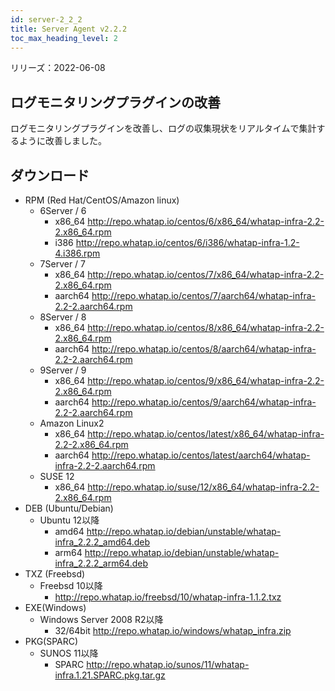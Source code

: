 ```yaml
---
id: server-2_2_2
title: Server Agent v2.2.2
toc_max_heading_level: 2
---
```


リリーズ：2022-06-08

## ログモニタリングプラグインの改善

ログモニタリングプラグインを改善し、ログの収集現状をリアルタイムで集計するように改善しました。

## ダウンロード

-   RPM (Red Hat/CentOS/Amazon linux)
    -   6Server / 6 
        -   x86_64 http://repo.whatap.io/centos/6/x86_64/whatap-infra-2.2-2.x86_64.rpm 
        -   i386 http://repo.whatap.io/centos/6/i386/whatap-infra-1.2-4.i386.rpm
    -   7Server / 7 
        -   x86_64 http://repo.whatap.io/centos/7/x86_64/whatap-infra-2.2-2.x86_64.rpm 
        -   aarch64 http://repo.whatap.io/centos/7/aarch64/whatap-infra-2.2-2.aarch64.rpm
    -   8Server / 8 
        -   x86_64 http://repo.whatap.io/centos/8/x86_64/whatap-infra-2.2-2.x86_64.rpm 
        -   aarch64 http://repo.whatap.io/centos/8/aarch64/whatap-infra-2.2-2.aarch64.rpm
    -   9Server / 9 
        -   x86_64 http://repo.whatap.io/centos/9/x86_64/whatap-infra-2.2-2.x86_64.rpm 
        -   aarch64 http://repo.whatap.io/centos/9/aarch64/whatap-infra-2.2-2.aarch64.rpm
    -   Amazon Linux2
        -   x86_64 http://repo.whatap.io/centos/latest/x86_64/whatap-infra-2.2-2.x86_64.rpm 
        -   aarch64 http://repo.whatap.io/centos/latest/aarch64/whatap-infra-2.2-2.aarch64.rpm
    -   SUSE 12
        -   x86_64 http://repo.whatap.io/suse/12/x86_64/whatap-infra-2.2-2.x86_64.rpm
-   DEB (Ubuntu/Debian)
    -   Ubuntu 12以降
        -   amd64 http://repo.whatap.io/debian/unstable/whatap-infra_2.2.2_amd64.deb
        -   arm64 http://repo.whatap.io/debian/unstable/whatap-infra_2.2.2_arm64.deb
-   TXZ (Freebsd)
    -   Freebsd 10以降
        -   http://repo.whatap.io/freebsd/10/whatap-infra-1.1.2.txz
-   EXE(Windows)
    -   Windows Server 2008 R2以降
        -   32/64bit http://repo.whatap.io/windows/whatap_infra.zip
-   PKG(SPARC)
    -   SUNOS 11以降
        -   SPARC http://repo.whatap.io/sunos/11/whatap-infra.1.21.SPARC.pkg.tar.gz
